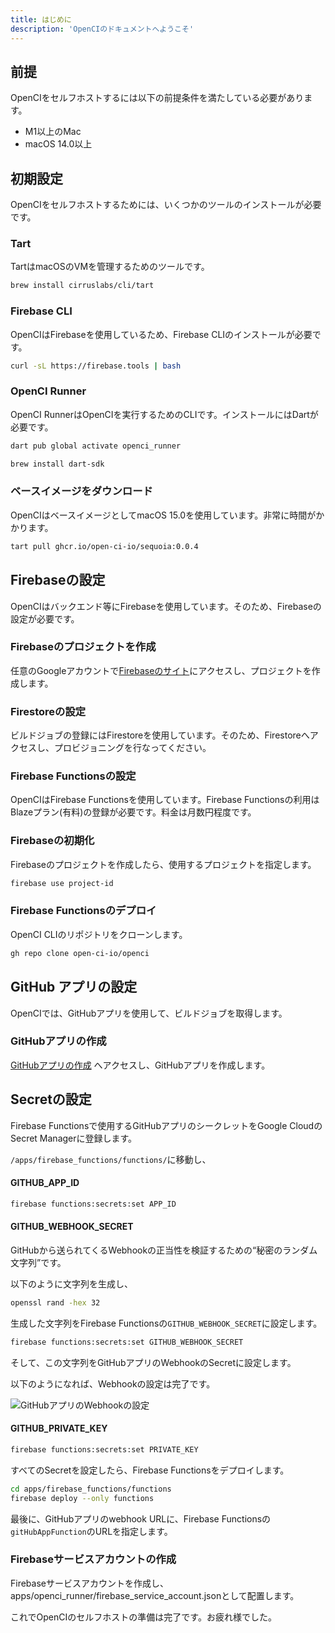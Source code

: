 ```yaml
---
title: はじめに
description: 'OpenCIのドキュメントへようこそ'
---
```


## 前提

OpenCIをセルフホストするには以下の前提条件を満たしている必要があります。

- M1以上のMac
- macOS 14.0以上

## 初期設定

OpenCIをセルフホストするためには、いくつかのツールのインストールが必要です。

### Tart

TartはmacOSのVMを管理するためのツールです。

<CodeGroup>

  ```bash macOS
  brew install cirruslabs/cli/tart
  ```

</CodeGroup>

### Firebase CLI

OpenCIはFirebaseを使用しているため、Firebase CLIのインストールが必要です。

<CodeGroup>

  ```bash macOS
  curl -sL https://firebase.tools | bash
  ```

</CodeGroup>

### OpenCI Runner

OpenCI RunnerはOpenCIを実行するためのCLIです。インストールにはDartが必要です。

<CodeGroup>

  ```bash macOS
  dart pub global activate openci_runner
  ```

  ```bash install Dart
  brew install dart-sdk
  ```

</CodeGroup>

### ベースイメージをダウンロード

OpenCIはベースイメージとしてmacOS 15.0を使用しています。非常に時間がかかります。

<CodeGroup>

  ```bash macOS
tart pull ghcr.io/open-ci-io/sequoia:0.0.4
  ```

</CodeGroup>

## Firebaseの設定
OpenCIはバックエンド等にFirebaseを使用しています。そのため、Firebaseの設定が必要です。

### Firebaseのプロジェクトを作成

任意のGoogleアカウントで[Firebaseのサイト](https://console.firebase.google.com/)にアクセスし、プロジェクトを作成します。

### Firestoreの設定

ビルドジョブの登録にはFirestoreを使用しています。そのため、Firestoreへアクセスし、プロビジョニングを行なってください。

### Firebase Functionsの設定
OpenCIはFirebase Functionsを使用しています。Firebase Functionsの利用はBlazeプラン(有料)の登録が必要です。料金は月数円程度です。

### Firebaseの初期化

Firebaseのプロジェクトを作成したら、使用するプロジェクトを指定します。

<CodeGroup>

  ```bash macOS
  firebase use project-id
  ```

</CodeGroup>


### Firebase Functionsのデプロイ
OpenCI CLIのリポジトリをクローンします。
<CodeGroup>

  ```bash macOS
  gh repo clone open-ci-io/openci
  ```

</CodeGroup>

## GitHub アプリの設定

OpenCIでは、GitHubアプリを使用して、ビルドジョブを取得します。

### GitHubアプリの作成

[GitHubアプリの作成](https://github.com/settings/apps/new) へアクセスし、GitHubアプリを作成します。

## Secretの設定

Firebase Functionsで使用するGitHubアプリのシークレットをGoogle CloudのSecret Managerに登録します。

`/apps/firebase_functions/functions/`に移動し、

#### GITHUB_APP_ID

<CodeGroup>

  ```bash macOS
  firebase functions:secrets:set APP_ID
  ```

</CodeGroup>

#### GITHUB_WEBHOOK_SECRET

GitHubから送られてくるWebhookの正当性を検証するための“秘密のランダム文字列”です。

以下のように文字列を生成し、

<CodeGroup>

  ```bash macOS
  openssl rand -hex 32
  ```

</CodeGroup>

生成した文字列をFirebase Functionsの`GITHUB_WEBHOOK_SECRET`に設定します。

<CodeGroup>

  ```bash macOS
  firebase functions:secrets:set GITHUB_WEBHOOK_SECRET
  ```

</CodeGroup>

そして、この文字列をGitHubアプリのWebhookのSecretに設定します。

以下のようになれば、Webhookの設定は完了です。

![GitHubアプリのWebhookの設定](./images/webhook_setup.png)

#### GITHUB_PRIVATE_KEY

<CodeGroup>

  ```bash macOS
  firebase functions:secrets:set PRIVATE_KEY
  ```

</CodeGroup>

すべてのSecretを設定したら、Firebase Functionsをデプロイします。

<CodeGroup>

  ```bash macOS
  cd apps/firebase_functions/functions
  firebase deploy --only functions
  ```

</CodeGroup>

最後に、GitHubアプリのwebhook URLに、Firebase Functionsの`gitHubAppFunction`のURLを指定します。

### Firebaseサービスアカウントの作成

Firebaseサービスアカウントを作成し、apps/openci_runner/firebase_service_account.jsonとして配置します。

これでOpenCIのセルフホストの準備は完了です。お疲れ様でした。







